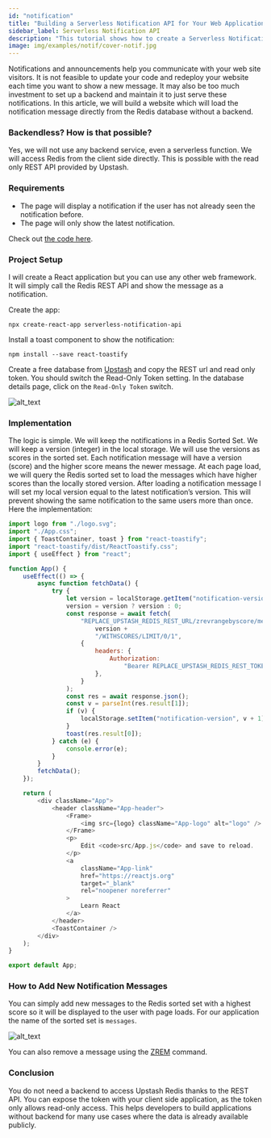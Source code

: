 ```yaml
---
id: "notification"
title: "Building a Serverless Notification API for Your Web Application with Redis"
sidebar_label: Serverless Notification API
description: "This tutorial shows how to create a Serverless Notification API for Your Web Application with Redis."
image: img/examples/notif/cover-notif.jpg
---
```


Notifications and announcements help you communicate with your web site visitors. It is not feasible to update your code and redeploy your website each time you want to show a new message. It may also be too much investment to set up a backend and maintain it to just serve these notifications. In this article, we will build a website which will load the notification message directly from the Redis database without a backend.

### Backendless? How is that possible?

Yes, we will not use any backend service, even a serverless function. We will access Redis from the client side directly. This is possible with the read only REST API provided by Upstash.

### Requirements

-   The page will display a notification if the user has not already seen the notification before.
-   The page will only show the latest notification.

Check out [the code here](https://github.com/upstash/examples/tree/master/serverless-notification-api).

### Project Setup

I will create a React application but you can use any other web framework. It will simply call the Redis REST API and show the message as a notification.

Create the app:

```shell
npx create-react-app serverless-notification-api
```

Install a toast component to show the notification:

```shell
npm install --save react-toastify
```

Create a free database from [Upstash](https://console.upstash.com/) and copy the REST url and read only token. You should switch the Read-Only Token setting. In the database details page, click on the `Read-Only Token` switch.

![alt_text](/img/examples/restapi.png "Rest Api")

### Implementation

The logic is simple. We will keep the notifications in a Redis Sorted Set. We will keep a version (integer) in the local storage. We will use the versions as scores in the sorted set. Each notification message will have a version (score) and the higher score means the newer message. At each page load, we will query the Redis sorted set to load the messages which have higher scores than the locally stored version. After loading a notification message I will set my local version equal to the latest notification’s version. This will prevent showing the same notification to the same users more than once. Here the implementation:

```javascript
import logo from "./logo.svg";
import "./App.css";
import { ToastContainer, toast } from "react-toastify";
import "react-toastify/dist/ReactToastify.css";
import { useEffect } from "react";

function App() {
    useEffect(() => {
        async function fetchData() {
            try {
                let version = localStorage.getItem("notification-version");
                version = version ? version : 0;
                const response = await fetch(
                    "REPLACE_UPSTASH_REDIS_REST_URL/zrevrangebyscore/messages/+inf/" +
                        version +
                        "/WITHSCORES/LIMIT/0/1",
                    {
                        headers: {
                            Authorization:
                                "Bearer REPLACE_UPSTASH_REDIS_REST_TOKEN",
                        },
                    }
                );
                const res = await response.json();
                const v = parseInt(res.result[1]);
                if (v) {
                    localStorage.setItem("notification-version", v + 1);
                }
                toast(res.result[0]);
            } catch (e) {
                console.error(e);
            }
        }
        fetchData();
    });

    return (
        <div className="App">
            <header className="App-header">
                <Frame>
                    <img src={logo} className="App-logo" alt="logo" />
                </Frame>
                <p>
                    Edit <code>src/App.js</code> and save to reload.
                </p>
                <a
                    className="App-link"
                    href="https://reactjs.org"
                    target="_blank"
                    rel="noopener noreferrer"
                >
                    Learn React
                </a>
            </header>
            <ToastContainer />
        </div>
    );
}

export default App;
```

### How to Add New Notification Messages

You can simply add new messages to the Redis sorted set with a highest score so it will be displayed to the user with page loads. For our application the name of the sorted set is `messages`.

![alt_text](/img/examples/notif/cli.png "cli")

You can also remove a message using the [ZREM](https://redis.io/commands/zrem) command.

### Conclusion

You do not need a backend to access Upstash Redis thanks to the REST API. You can expose the token with your client side application, as the token only allows read-only access. This helps developers to build applications without backend for many use cases where the data is already available publicly.

